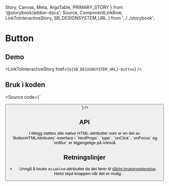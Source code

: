   Story,
  Canvas,
  Meta,
  ArgsTable,
  PRIMARY_STORY
} from '@storybook/addon-docs';
  Source,
  ComponentLinkRow,
  LinkToInteractiveStory,
  SB_DESIGNSYSTEM_URL
} from '../../storybook';

<Meta title="Design system/Button/API" component={Button} />

# Button

<ComponentLinkRow
  docsHref="https://design.domstol.no/987b33f71/p/802ff0-button/b/32e1a2"
  figmaHref="https://www.figma.com/file/ewqSDmkgqDQ5PyOsRp4V5b/?node-id=155%3A37"
  githubHref="https://github.com/domstolene/designsystem/tree/master/components/src/components/Button"
/>

## Demo

<Canvas>
  <Story id="design-system-button--default" />
</Canvas>

<LinkToInteractiveStory href={`${SB_DESIGNSYSTEM_URL}-button`} />

## Bruk i koden

<Source code={`

<Button label="Knapp" />
`} />

## API

<ArgsTable story={PRIMARY_STORY} />
I tillegg støttes alle native HTML-attributter som er en del av `ButtonHTMLAttributes<HTMLButtonElement>`-interface i `htmlProps`. `type`, `onClick`, `onFocus` og `onBlur` er tilgjengelige på rotnivå.

## Retningslinjer

- Unngå å bruke `disabled`-attributtet da det fører til [dårlig brukeropplevelse](https://axesslab.com/disabled-buttons-suck/). Helst skjul knappen når det er mulig.
